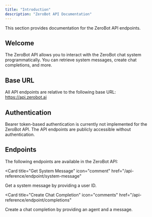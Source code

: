 ```yaml
---
title: "Introduction"
description: "ZeroBot API Documentation"
---
```


<Note>This section provides documentation for the ZeroBot API endpoints.</Note>

## Welcome

The ZeroBot API allows you to interact with the ZeroBot chat system programmatically. You can retrieve system messages, create chat completions, and more.

## Base URL

All API endpoints are relative to the following base URL:
https://api.zerobot.ai

## Authentication

Bearer token-based authentication is currently not implemented for the ZeroBot API. The API endpoints are publicly accessible without authentication.

## Endpoints

The following endpoints are available in the ZeroBot API:

<Card
  title="Get System Message"
  icon="comment"
  href="/api-reference/endpoint/system-message"
>
  Get a system message by providing a user ID.
</Card>

<Card
  title="Create Chat Completion"
  icon="comments"
  href="/api-reference/endpoint/completions"
>
  Create a chat completion by providing an agent and a message.
</Card>
